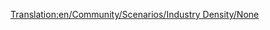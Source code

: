 [[Translation:en/Community/Scenarios/Industry Density/None]]
{{en/Community/Scenarios/Scenarios by quantity of industries}}
